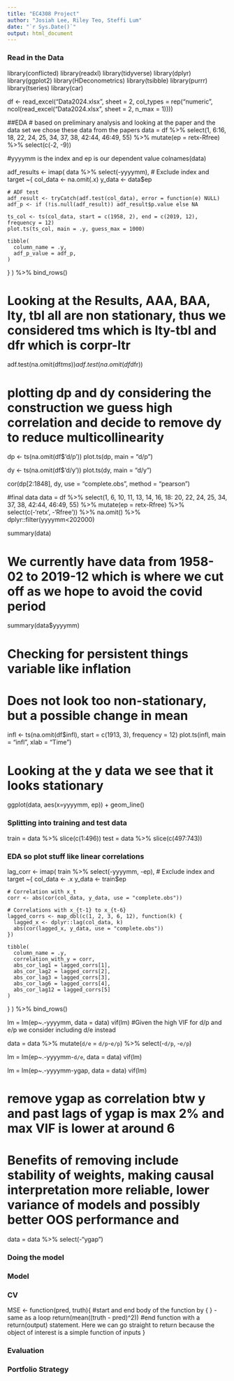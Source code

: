 ```yaml
---
title: "EC4308 Project"
author: "Josiah Lee, Riley Teo, Steffi Lum"
date: "`r Sys.Date()`"
output: html_document
---
```




### Read in the Data
library(conflicted)
library(readxl)
library(tidyverse)
library(dplyr)
library(ggplot2)
library(HDeconometrics)
library(tsibble)
library(purrr)
library(tseries)
library(car)

df <- read_excel("Data2024.xlsx", sheet = 2, col_types = rep("numeric", ncol(read_excel("Data2024.xlsx", sheet = 2, n_max = 1))))


##EDA
# based on preliminary analysis and looking at the paper and the data set we chose these data from the papers
data = df %>% select(1, 6:16, 18, 22, 24, 25, 34, 37, 38, 42:44, 46:49, 55) %>% mutate(ep = retx-Rfree) %>% select(c(-2, -9))

#yyyymm is the index and ep is our dependent value
colnames(data)

adf_results <- imap(
  data %>% select(-yyyymm),  # Exclude index and target
  ~{
    col_data <- na.omit(.x)
    y_data <- data$ep

    # ADF test
    adf_result <- tryCatch(adf.test(col_data), error = function(e) NULL)
    adf_p <- if (!is.null(adf_result)) adf_result$p.value else NA
    
    ts_col <- ts(col_data, start = c(1958, 2), end = c(2019, 12), frequency = 12)
    plot.ts(ts_col, main = .y, guess_max = 1000)

    tibble(
      column_name = .y,
      adf_p_value = adf_p,
    )
  }
) %>% bind_rows()

# Looking at the Results, AAA, BAA, lty, tbl all are non stationary, thus we considered tms which is lty-tbl and dfr which is corpr-ltr
adf.test(na.omit(df$tms))
adf.test(na.omit(df$dfr))

# plotting dp and dy considering the construction we guess high correlation and decide to remove dy to reduce multicollinearity
dp <- ts(na.omit(df$'d/p'))
plot.ts(dp, main = "d/p")

dy <- ts(na.omit(df$'d/y'))
plot.ts(dy, main = "d/y")

cor(dp[2:1848], dy, use = "complete.obs", method = "pearson")

#final data
data = df %>% select(1, 6, 10, 11, 13, 14, 16, 18: 20, 22, 24, 25, 34, 37, 38, 42:44, 46:49, 55) %>% mutate(ep = retx-Rfree) %>% select(c(-'retx', -'Rfree')) %>% na.omit() %>% dplyr::filter(yyyymm<202000)

summary(data)

# We currently have data from 1958-02 to 2019-12 which is where we cut off as we hope to avoid the covid period
summary(data$yyyymm)

# Checking for persistent things variable like inflation
# Does not look too non-stationary, but a possible change in mean 
infl <- ts(na.omit(df$infl), start = c(1913, 3), frequency = 12)
plot.ts(infl, main = "infl", xlab = "Time")

# Looking at the y data we see that it looks stationary
ggplot(data, aes(x=yyyymm, ep)) +
geom_line()

### Splitting into training and test data
train = data %>% slice(c(1:496))
test = data %>% slice(c(497:743))

### EDA so plot stuff like linear correlations
lag_corr <- imap(
  train %>% select(-yyyymm, -ep),  # Exclude index and target
  ~{
    col_data <- .x
    y_data <- train$ep

    # Correlation with x_t
    corr <- abs(cor(col_data, y_data, use = "complete.obs"))

    # Correlations with x_{t-1} to x_{t-6}
    lagged_corrs <- map_dbl(c(1, 2, 3, 6, 12), function(k) {
      lagged_x <- dplyr::lag(col_data, k)
      abs(cor(lagged_x, y_data, use = "complete.obs"))
    })

    tibble(
      column_name = .y,
      correlation_with_y = corr,
      abs_cor_lag1 = lagged_corrs[1],
      abs_cor_lag2 = lagged_corrs[2],
      abs_cor_lag3 = lagged_corrs[3],
      abs_cor_lag6 = lagged_corrs[4],
      abs_cor_lag12 = lagged_corrs[5]
    )
  }
) %>% bind_rows()

lm = lm(ep~.-yyyymm, data = data)
vif(lm)
#Given the high VIF for d/p and e/p we consider including d/e instead

data = data %>% mutate(`d/e` = `d/p`-`e/p`) %>% select(-`d/p`, -`e/p`)

lm = lm(ep~.-yyyymm-`d/e`, data = data)
vif(lm)

lm = lm(ep~.-yyyymm-ygap, data = data)
vif(lm)

# remove ygap as correlation btw y and past lags of ygap is max 2% and max VIF is lower at around 6
# Benefits of removing include stability of weights, making causal interpretation more reliable, lower variance of models and possibly better OOS performance and 

data = data %>% select(-"ygap")

### Doing the model 


### Model


### CV
MSE <- function(pred, truth){ #start and end body of the function by { } - same as a loop 
  return(mean((truth - pred)^2)) #end function with a return(output) statement. Here we can go straight to return because the object of interest is a simple function of inputs
}


### Evaluation


### Portfolio Strategy

